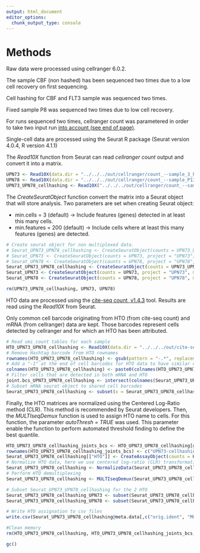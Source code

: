 ```yaml
---
output: html_document
editor_options: 
  chunk_output_type: console
---
```

# Methods

Raw data were processed using cellranger 6.0.2.

The sample CBF (non hashed) has been sequenced two times due to a low cell recovery on first sequencing.

Cell hashing for CBF and FLT3 sample was sequenced two times.

Fixed sample P8 was sequenced two times due to low cell recovery.

For runs sequenced two times, cellranger count was parametered in order to take two input run  [into account (see end of page)](https://support.10xgenomics.com/single-cell-gene-expression/software/pipelines/latest/using/count).

Single-cell data are processed using the Seurat R package (Seurat version 4.0.4, R version 4.1.1)

The *Read10X* function from Seurat can read *cellranger count* output and convert it into a matrix.

```r
UPN73 <- Read10X(data.dir = "../../../out/cellranger/count_--sample_3_P8bis_ARNm_GRCh38-2020-A/cellranger/mkfastq/gpfs/tgml/reads/NS500_output_from_sept_2020/Run_378_NS500-286_06-07-2021_RC/Run_378/outs/filtered_feature_bc_matrix/")
UPN78 <- Read10X(data.dir = "../../../out/cellranger/count_--sample_P13_ARNm_GRCh38-2020-A/cellranger/mkfastq/gpfs/tgml/reads/NS500_output_from_sept_2020/Run_372_NS500-280_17-05-2021_RC/Run_372/outs/filtered_feature_bc_matrix")
UPN73_UPN78_cellhashing <- Read10X("../../../out/cellranger/count_--sample_mRNA_Hashtag_R342_GRCh38-2020-A/cellranger/mkfastq/gpfs/tgml/reads/NS500_output_from_sept_2020/Run_342_NS500-249_11-12-2020_LM/Run_342/outs/filtered_feature_bc_matrix/")
```

The *CreateSeuratObject* function convert the matrix into a Seurat object that will store analysis. Two parameters are set when creating Seurat object:

* min.cells = 3 (default) -> Include features (genes) detected in at least this many cells.
* min.features = 200 (default) -> Include cells where at least this many features (genes) are detected.

```r
# Create seurat object for non multiplexed data.
# Seurat_UPN73_UPN78_cellhashing <- CreateSeuratObject(counts = UPN73_UPN78_cellhashing, project = "UPN73_UPN78_cellhashing", min.cells = 3, min.features = 200)
# Seurat_UPN73 <- CreateSeuratObject(counts = UPN73, project = "UPN73", min.cells = 3, min.features = 200)
# Seurat_UPN78 <- CreateSeuratObject(counts = UPN78, project = "UPN78", min.cells = 3, min.features = 200)
Seurat_UPN73_UPN78_cellhashing <- CreateSeuratObject(counts = UPN73_UPN78_cellhashing, project = "UPN73_UPN78_cellhashing", min.cells = 0, min.features = 0)
Seurat_UPN73 <- CreateSeuratObject(counts = UPN73, project = "UPN73", min.cells = 0, min.features = 0)
Seurat_UPN78 <- CreateSeuratObject(counts = UPN78, project = "UPN78", min.cells = 0, min.features = 0)

rm(UPN73_UPN78_cellhashing, UPN73, UPN78)
```

HTO data are processed using the [cite-seq count, v1.4.3](https://hoohm.github.io/CITE-seq-Count/) tool. Results are read using the *Read10X* from Seurat.

Only common cell barcode originating from HTO (from cite-seq count) and mRNA (from cellranger) data are kept. Those barcodes represent cells detected by cellranger and for which an HTO has been attributed.

```r
# Read umi_count tables for each sample
HTO_UPN73_UPN78_cellhashing <- Read10X(data.dir = "../../../out/cite-seq_count/Run_342/umi_count/", gene.column = 1)
# Remove Hashtag barcode from HTO rownames
rownames(HTO_UPN73_UPN78_cellhashing) <- gsub(pattern = "-.*", replacement = "", x = rownames(HTO_UPN73_UPN78_cellhashing))
# Add a "-1" at the end of cell barcodes for HTO data to have similar names as mRNA data
colnames(HTO_UPN73_UPN78_cellhashing) <- paste0(colnames(HTO_UPN73_UPN78_cellhashing),"-1")
# Filter cells that are detected in both mRNA and HTO
joint.bcs_UPN73_UPN78_cellhashing <- intersect(colnames(Seurat_UPN73_UPN78_cellhashing), colnames(HTO_UPN73_UPN78_cellhashing))
# Subset mRNA seurat object to shared cell barcodes
Seurat_UPN73_UPN78_cellhashing <- subset(x = Seurat_UPN73_UPN78_cellhashing, cells = joint.bcs_UPN73_UPN78_cellhashing)
```

Finally, the HTO matrices are normalized using the Centered Log-Ratio method (CLR). This method is recommended by Seurat developers. Then, the *MULTIseqDemux* function is used to assign HTO name to cells. For this function, the parameter *autoThresh = TRUE* was used. This parameter enable the function to perform automated threshold finding to define the best quantile.

```r
HTO_UPN73_UPN78_cellhashing_joints_bcs <- HTO_UPN73_UPN78_cellhashing[grep("HTO", rownames(HTO_UPN73_UPN78_cellhashing)), colnames(Seurat_UPN73_UPN78_cellhashing)]
rownames(HTO_UPN73_UPN78_cellhashing_joints_bcs) <- c("UPN73-cellhashing", "UPN78-cellhashing")
Seurat_UPN73_UPN78_cellhashing[["HTO"]] <- CreateAssayObject(counts = HTO_UPN73_UPN78_cellhashing_joints_bcs)
# Normalize HTO data, here we use centered log-ratio (CLR) transformation
Seurat_UPN73_UPN78_cellhashing <- NormalizeData(Seurat_UPN73_UPN78_cellhashing, assay = "HTO", normalization.method = "CLR", margin = 1)
# Perform HTO demultiplexing
Seurat_UPN73_UPN78_cellhashing <- MULTIseqDemux(Seurat_UPN73_UPN78_cellhashing, assay = "HTO", autoThresh = TRUE)

# Subset Seurat_UPN73_UPN78_cellhashing for the 2 HTO
Seurat_UPN73_UPN78_cellhashing_UPN73 <- subset(Seurat_UPN73_UPN78_cellhashing, cells = colnames(Seurat_UPN73_UPN78_cellhashing)[Seurat_UPN73_UPN78_cellhashing$MULTI_ID == "UPN73-cellhashing"])
Seurat_UPN73_UPN78_cellhashing_UPN78 <- subset(Seurat_UPN73_UPN78_cellhashing, cells = colnames(Seurat_UPN73_UPN78_cellhashing)[Seurat_UPN73_UPN78_cellhashing$MULTI_ID == "UPN78-cellhashing"])
```

```r
# Write HTO assignation to csv files
write.csv(Seurat_UPN73_UPN78_cellhashing@meta.data[,c("orig.ident", "MULTI_ID")], file = "../../../out/csv/HTO_UPN73_UPN78.csv")
```

```r
#Clean memory
rm(HTO_UPN73_UPN78_cellhashing, HTO_UPN73_UPN78_cellhashing_joints_bcs, joint.bcs_UPN73_UPN78_cellhashing)

gc()
```

